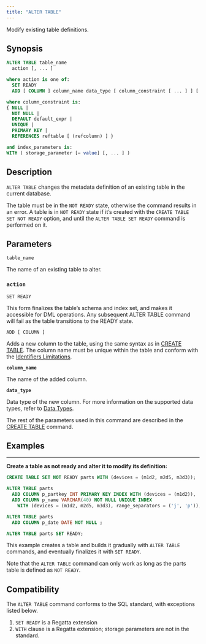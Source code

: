 ```yaml
---
title: "ALTER TABLE"
---
```


Modify existing table definitions.

## Synopsis

```sql
ALTER TABLE table_name
  action [, ... ]

where action is one of:
  SET READY
  ADD [ COLUMN ] column_name data_type [ column_constraint [ ... ] ] [ INDEX [ index_parameters ] ]

where column_constraint is:
{ NULL |
  NOT NULL |
  DEFAULT default_expr |
  UNIQUE |
  PRIMARY KEY |
  REFERENCES reftable [ (refcolumn) ] }

and index_parameters is:
WITH ( storage_parameter [= value] [, ... ] )
```

## Description

`ALTER TABLE` changes the metadata definition of an existing table in the current database.

The table must be in the `NOT READY` state, otherwise the command results in an error. A table is in `NOT READY` state if it’s created with the `CREATE TABLE SET NOT READY` option, and until the `ALTER TABLE SET READY` command is performed on it.

## Parameters

`table_name`

The name of an existing table to alter.

### `action`

`SET READY`

This form finalizes the table’s schema and index set, and makes it accessible for DML operations. Any subsequent ALTER TABLE command will fail as the table transitions to the READY state.

`ADD [ COLUMN ]`

Adds a new column to the table, using the same syntax as in [CREATE TABLE](/sql/ddl-commands/create-table). The column name must be unique within the table and conform with the [Identifiers Limitations](/sql/appendices/indentifiers-limitations).

**`column_name`**

The name of the added column.

**`data_type`**

Data type of the new column. For more information on the supported data types, refer to [Data Types](/sql/data-types).

The rest of the parameters used in this command are described in the [CREATE TABLE](/sql/ddl-commands/create-table) command.

## Examples

---

**Create a table as not ready and alter it to modify its definition:**

```sql
CREATE TABLE SET NOT READY parts WITH (devices = (m1d2, m2d5, m3d3));

ALTER TABLE parts
  ADD COLUMN p_partkey INT PRIMARY KEY INDEX WITH (devices = (m1d2)),
  ADD COLUMN p_name VARCHAR(40) NOT NULL UNIQUE INDEX
    WITH (devices = (m1d2, m2d5, m3d3), range_separators = ('j', 'p'));

ALTER TABLE parts
  ADD COLUMN p_date DATE NOT NULL ;

ALTER TABLE parts SET READY;
```

This example creates a table and builds it gradually with `ALTER TABLE` commands, and eventually finalizes it with `SET READY`.

Note that the `ALTER TABLE` command can only work as long as the parts table is defined as `NOT READY`.

## Compatibility

The `ALTER TABLE` command conforms to the SQL standard, with exceptions listed below.

1. `SET READY` is a Regatta extension
2. `WITH` clause is a Regatta extension; storage parameters are not in the standard.